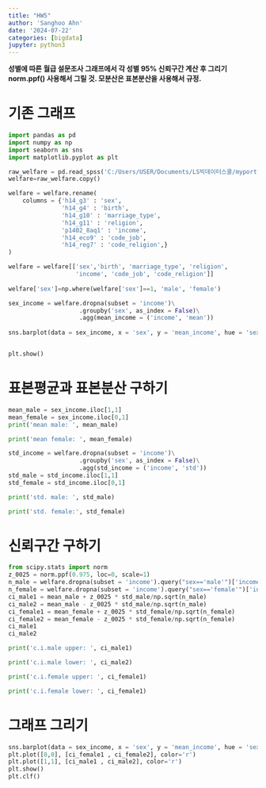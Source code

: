 ```yaml
---
title: "HW5"
author: 'Sanghoo Ahn'
date: '2024-07-22'
categories: [bigdata]
jupyter: python3
---
```

**성별에 따른 월급 설문조사 그래프에서 각 성별 95% 신뢰구간 계산 후 그리기 norm.ppf() 사용해서 그릴 것. 모분산은 표본분산을 사용해서 규정.**

# 기존 그래프

```python
import pandas as pd
import numpy as np
import seaborn as sns
import matplotlib.pyplot as plt

raw_welfare = pd.read_spss('C:/Users/USER/Documents/LS빅데이터스쿨/myportfolio/data/Koweps_hpwc14_2019_beta2.sav')
welfare=raw_welfare.copy()

welfare = welfare.rename(
    columns = {'h14_g3' : 'sex',
               'h14_g4' : 'birth',
               'h14_g10' : 'marriage_type',
               'h14_g11' : 'religion',
               'p1402_8aq1' : 'income',
               'h14_eco9' : 'code_job',
               'h14_reg7' : 'code_religion',}
)

welfare = welfare[['sex','birth', 'marriage_type', 'religion',
                   'income', 'code_job', 'code_religion']]
                   
welfare['sex']=np.where(welfare['sex']==1, 'male', 'female')

sex_income = welfare.dropna(subset = 'income')\
                    .groupby('sex', as_index = False)\
                    .agg(mean_income = ('income', 'mean'))
                    
sns.barplot(data = sex_income, x = 'sex', y = 'mean_income', hue = 'sex')


plt.show()
```

# 표본평균과 표본분산 구하기

```python
mean_male = sex_income.iloc[1,1]
mean_female = sex_income.iloc[0,1]
print('mean male: ', mean_male)
```
```python
print('mean female: ', mean_female)
```
```python
std_income = welfare.dropna(subset = 'income')\
                    .groupby('sex', as_index = False)\
                    .agg(std_income = ('income', 'std'))
std_male = std_income.iloc[1,1]
std_female = std_income.iloc[0,1]

print('std. male: ', std_male)
```
```python
print('std. female:', std_female)
```

# 신뢰구간 구하기

```python
from scipy.stats import norm
z_0025 = norm.ppf(0.975, loc=0, scale=1)
n_male = welfare.dropna(subset = 'income').query("sex=='male'")['income'].count()
n_female = welfare.dropna(subset = 'income').query("sex=='female'")['income'].count()
ci_male1 = mean_male + z_0025 * std_male/np.sqrt(n_male)
ci_male2 = mean_male - z_0025 * std_male/np.sqrt(n_male)
ci_female1 = mean_female + z_0025 * std_female/np.sqrt(n_female)
ci_female2 = mean_female - z_0025 * std_female/np.sqrt(n_female)
ci_male1
ci_male2

print('c.i.male upper: ', ci_male1)
```
```python
print('c.i.male lower: ', ci_male2)
```
```python
print('c.i.female upper: ', ci_female1)
```
```python
print('c.i.female lower: ', ci_female1)
```

# 그래프 그리기

```python
sns.barplot(data = sex_income, x = 'sex', y = 'mean_income', hue = 'sex')
plt.plot([0,0], [ci_female1 , ci_female2], color='r')
plt.plot([1,1], [ci_male1 , ci_male2], color='r')
plt.show()
plt.clf()
```

